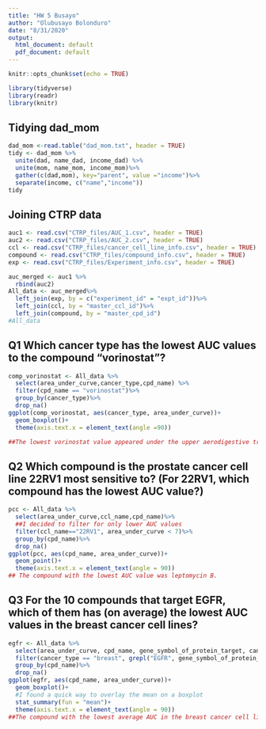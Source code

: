 ```yaml
---
title: "HW 5 Busayo"
author: "Olubusayo Bolonduro"
date: "8/31/2020"
output:
  html_document: default
  pdf_document: default
---
```


```r
knitr::opts_chunk$set(echo = TRUE)
```

```r
library(tidyverse)
library(readr)
library(knitr)
```
## Tidying dad_mom

```r
dad_mom <-read.table("dad_mom.txt", header = TRUE)
tidy <- dad_mom %>%
  unite(dad, name_dad, income_dad) %>%
  unite(mom, name_mom, income_mom)%>%
  gather(c(dad,mom), key="parent", value ="income")%>%
  separate(income, c("name","income"))
tidy
```
## Joining CTRP data
```r
auc1 <- read.csv("CTRP_files/AUC_1.csv", header = TRUE)
auc2 <- read.csv("CTRP_files/AUC_2.csv", header = TRUE)
ccl <- read.csv("CTRP_files/cancer_cell_line_info.csv", header = TRUE)
compound <- read.csv("CTRP_files/compound_info.csv", header = TRUE)
exp <- read.csv("CTRP_files/Experiment_info.csv", header = TRUE)

auc_merged <- auc1 %>%
  rbind(auc2)
All_data <- auc_merged%>%
  left_join(exp, by = c("experiment_id" = "expt_id"))%>%
  left_join(ccl, by = "master_ccl_id")%>%
  left_join(compound, by = "master_cpd_id")
#All_data

```
## Q1 Which cancer type has the lowest AUC values to the compound "vorinostat"?
```r
comp_vorinostat <- All_data %>%
  select(area_under_curve,cancer_type,cpd_name) %>%
  filter(cpd_name == "vorinostat")%>%
  group_by(cancer_type)%>%
  drop_na()
ggplot(comp_vorinostat, aes(cancer_type, area_under_curve))+
  geom_boxplot()+
  theme(axis.text.x = element_text(angle =90))

##The lowest vorinostat value appeared under the upper aerodigestive tract cancer type. 
```
## Q2 Which compound is the prostate cancer cell line 22RV1 most sensitive to? (For 22RV1, which compound has the lowest AUC value?)

```r
pcc <- All_data %>%
  select(area_under_curve,ccl_name,cpd_name)%>%
  ##I decided to filter for only lower AUC values
  filter(ccl_name=="22RV1", area_under_curve < 7)%>%
  group_by(cpd_name)%>%
  drop_na()
ggplot(pcc, aes(cpd_name, area_under_curve))+
  geom_point()+
  theme(axis.text.x = element_text(angle = 90))
## The compound with the lowest AUC value was leptomycin B. 
```
## Q3 For the 10 compounds that target EGFR, which of them has (on average) the lowest AUC values in the breast cancer cell lines?
```r
egfr <- All_data %>%
  select(area_under_curve, cpd_name, gene_symbol_of_protein_target, cancer_type)%>%
  filter(cancer_type == "breast", grepl("EGFR", gene_symbol_of_protein_target))%>%
  group_by(cpd_name)%>%
  drop_na()
ggplot(egfr, aes(cpd_name, area_under_curve))+
  geom_boxplot()+
  #I found a quick way to overlay the mean on a boxplot
  stat_summary(fun = "mean")+
  theme(axis.text.x = element_text(angle = 90))
##The compound with the lowest average AUC in the breast cancer cell lines was afatinib.
```